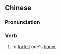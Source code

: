 ==Chinese==
{{zh-forms|s=屈节}}

===Pronunciation===
{{zh-pron
|m=qūjié
|c=wat1 zit3
|mn=qz,xm,zz:khut-chiat
|cat=v
}}

===Verb===
{{zh-verb}}

# to [[forfeit]] one's [[honor]]